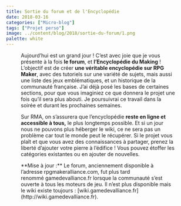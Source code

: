 ```yaml
---
title: Sortie du forum et de l'Encyclopédie
date: 2018-03-16
categories: ["Micro-blog"]
tags: ["Projet perso"]
image: ../content/blog/2018/sortie-du-forum/1.png
palette: white
---
```



<Gallery full>
	<Figure src={one} />
</Gallery>

Aujourd’hui est un grand jour ! C’est avec joie que je vous présente à la fois **le forum**, et **l’Encyclopédie du Making** ! L’objectif est de créer **une véritable encyclopédie sur RPG Maker**, avec des tutoriels sur une variété de sujets, mais aussi une liste des jeux emblématiques, et un historique de la communauté française. J’ai déjà posé les bases de certaines sections, pour que vous imaginiez ce que donnera le projet une fois qu’il sera plus abouti. Je poursuivrai ce travail dans la soirée et durant les prochaines semaines.

Sur RMA, on s’assurera que l’encyclopédie **reste en ligne et accessible à tous,** le plus longtemps possible. Et si un jour nous ne pouvons plus héberger le wiki, ce ne sera pas un problème car tout le monde peut le récupérer. Si le projet vous plaît et que vous avez des connaissances à partager, prenez la liberté d’ajouter votre pierre à l’édifice ! Vous pouvez étoffer les catégories existantes ou en ajouter de nouvelles.

<Note>
	**Mise à jour :** Le forum, anciennement disponible à l’adresse rpgmakeralliance.com, fut plus
	tard renommé gamedevalliance.fr lorsque la communauté s’est ouverte à tous les moteurs de jeu. Il
	n’est plus disponible mais le wiki existe toujours :
	[wiki.gamedevalliance.fr](http://wiki.gamedevalliance.fr).
</Note>
